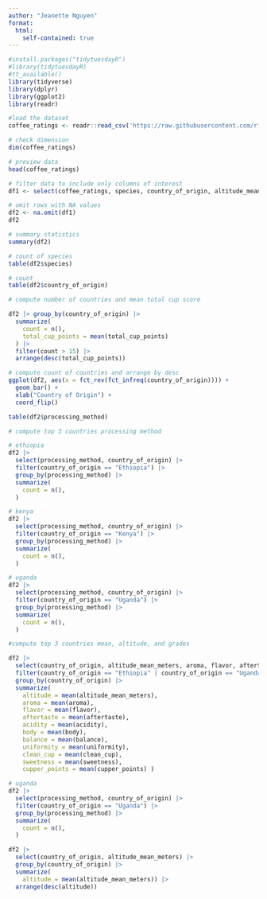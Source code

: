 ```yaml
---
author: "Jeanette Nguyen"
format: 
  html:
    self-contained: true
---
```


```r
#install.packages("tidytuesdayR") 
#library(tidytuesdayR) 
#tt_available()
library(tidyverse)
library(dplyr)
library(ggplot2)
library(readr)
```


```r
#load the dataset 
coffee_ratings <- readr::read_csv('https://raw.githubusercontent.com/rfordatascience/tidytuesday/master/data/2020/2020-07-07/coffee_ratings.csv')
```
```r
# check dimension
dim(coffee_ratings)
```

```r
# preview data
head(coffee_ratings)
```

```r
# filter data to include only columns of interest
df1 <- select(coffee_ratings, species, country_of_origin, altitude_mean_meters, processing_method, total_cup_points, aroma, flavor, aftertaste, acidity, body, balance, uniformity, clean_cup, sweetness, cupper_points)
```

```r
# omit rows with NA values
df2 <- na.omit(df1)
df2
```
```r
# summary statistics
summary(df2) 
```

```r
# count of species
table(df2$species)
```

```r
# count
table(df2$country_of_origin)
```



```r
# compute number of countries and mean total cup score

df2 |> group_by(country_of_origin) |> 
  summarize(
    count = n(),
    total_cup_points = mean(total_cup_points)
  ) |> 
  filter(count > 15) |>
  arrange(desc(total_cup_points))
```

```r
# compute count of countries and arrange by desc
ggplot(df2, aes(x = fct_rev(fct_infreq(country_of_origin)))) + 
  geom_bar() + 
  xlab("Country of Origin") +
  coord_flip()

```

```r
table(df2$processing_method)

```
```r
# compute top 3 countries processing method

# ethiopia
df2 |> 
  select(processing_method, country_of_origin) |>
  filter(country_of_origin == "Ethiopia") |>
  group_by(processing_method) |>
  summarize(
    count = n(),
  )
```
```r
# kenya
df2 |> 
  select(processing_method, country_of_origin) |>
  filter(country_of_origin == "Kenya") |>
  group_by(processing_method) |>
  summarize(
    count = n(),
  )

```

```r
# uganda 
df2 |> 
  select(processing_method, country_of_origin) |>
  filter(country_of_origin == "Uganda") |>
  group_by(processing_method) |>
  summarize(
    count = n(),
  )
```

```r

#compute top 3 countries mean, altitude, and grades

df2 |> 
  select(country_of_origin, altitude_mean_meters, aroma, flavor, aftertaste, acidity, body, balance, uniformity, clean_cup, sweetness, cupper_points) |>
  filter(country_of_origin == "Ethiopia" | country_of_origin == "Uganda"| country_of_origin == "Kenya") |>
  group_by(country_of_origin) |>
  summarize(
    altitude = mean(altitude_mean_meters),
    aroma = mean(aroma),
    flavor = mean(flavor),
    aftertaste = mean(aftertaste),
    acidity = mean(acidity),
    body = mean(body),
    balance = mean(balance),
    uniformity = mean(uniformity),
    clean_cup = mean(clean_cup),
    sweetness = mean(sweetness),
    cupper_points = mean(cupper_points) ) 

```

```r
# uganda
df2 |> 
  select(processing_method, country_of_origin) |>
  filter(country_of_origin == "Uganda") |>
  group_by(processing_method) |>
  summarize(
    count = n(),
  )
```

```r
df2 |> 
  select(country_of_origin, altitude_mean_meters) |>
  group_by(country_of_origin) |>
  summarize(
    altitude = mean(altitude_mean_meters)) |>
  arrange(desc(altitude))
```

